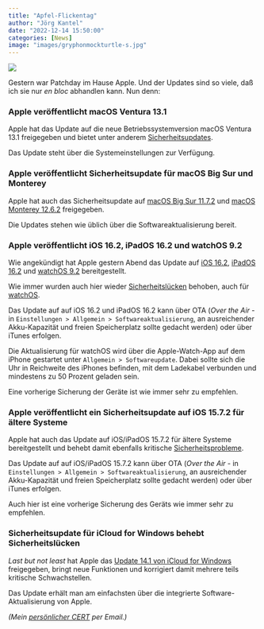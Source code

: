 ```yaml
---
title: "Apfel-Flickentag"
author: "Jörg Kantel"
date: "2022-12-14 15:50:00"
categories: [News]
image: "images/gryphonmockturtle-s.jpg"
---
```


[![](images/gryphonmockturtle.jpg)](https://www.meisterdrucke.com/kunstwerke/1200w/Gwynedd_M_Hudson_-_The_Gryphon_and_the_Mock_Turtle_pranced_round_and_round_from_the_nursery_Alice_i_-_%28MeisterDrucke-1411481%29.jpg)

Gestern war Patchday im Hause Apple. Und der Updates sind so viele, daß ich sie nur *en bloc* abhandlen kann. Nun denn:

### Apple veröffentlicht macOS Ventura 13.1

Apple hat das Update auf die  neue Betriebssystemversion macOS Ventura 13.1 freigegeben und bietet unter anderem [Sicherheitsupdates](https://support.apple.com/de-de/HT213532).

Das Update steht über die Systemeinstellungen zur Verfügung.

### Apple veröffentlicht Sicherheitsupdate für macOS Big Sur und Monterey

Apple hat auch das Sicherheitsupdate auf [macOS Big Sur 11.7.2](https://support.apple.com/de-de/HT213534) und [macOS Monterey 12.6.2](https://support.apple.com/de-de/HT213533) freigegeben.

Die Updates stehen wie üblich über die Softwareaktualisierung bereit.

### Apple veröffentlicht iOS 16.2, iPadOS 16.2 und watchOS 9.2

Wie angekündigt hat Apple gestern Abend das Update auf [iOS 16.2](https://support.apple.com/en-us/HT213407), [iPadOS 16.2](https://support.apple.com/en-us/HT213408) und [watchOS 9.2](https://support.apple.com/en-us/HT213436) bereitgestellt.

Wie immer wurden auch hier wieder [Sicherheitslücken](https://support.apple.com/de-de/HT213530) behoben, auch für [watchOS](https://support.apple.com/de-de/HT213536).

Das Update auf auf iOS 16.2 und iPadOS 16.2 kann über OTA (*Over the Air* - in `Einstellungen > Allgemein > Softwareaktualisierung`, an ausreichender Akku-Kapazität und freien Speicherplatz sollte gedacht werden) oder über iTunes erfolgen.

Die Aktualisierung für watchOS wird über die Apple-Watch-App auf dem iPhone gestartet unter `Allgemein > Softwareupdate`. Dabei sollte sich die Uhr in Reichweite des iPhones befinden, mit dem Ladekabel verbunden und mindestens zu 50 Prozent geladen sein. 

Eine vorherige Sicherung der Geräte ist wie immer sehr zu empfehlen.

### Apple veröffentlicht ein Sicherheitsupdate auf iOS 15.7.2 für ältere Systeme

Apple hat auch das Update auf iOS/iPadOS 15.7.2 für ältere Systeme bereitgestellt und behebt damit  ebenfalls kritische  [Sicherheitsprobleme](https://support.apple.com/de-de/HT213531).

Das Update auf auf iOS/iPadOS 15.7.2 kann über OTA (*Over the Air* - in `Einstellungen > Allgemein > Softwareaktualisierung`, an ausreichender Akku-Kapazität und freien Speicherplatz sollte gedacht werden) oder über iTunes erfolgen.

Auch hier ist eine vorherige Sicherung des Geräts wie immer sehr zu empfehlen.

### Sicherheitsupdate für iCloud for Windows behebt Sicherheitslücken

*Last but not least* hat Apple das [Update 14.1 von iCloud for Windows](https://support.apple.com/de-de/HT213538) freigegeben, bringt neue Funktionen und korrigiert damit mehrere teils kritische Schwachstellen.

Das Update erhält man am einfachsten über die integrierte Software-Aktualisierung von Apple.

*(Mein [persönlicher CERT](http://www.gwdg.de/~mreiman1/) per Email.)*
